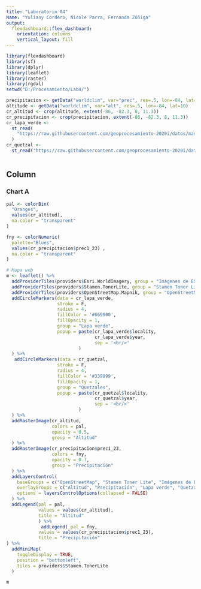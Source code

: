 ---
title: "Laboratorio 04"
Name: "Yuliany Cordero, Nicole Parra, Fernanda Zúñiga"
output: 
  flexdashboard::flex_dashboard:
    orientation: columns
    vertical_layout: fill
---

```{r setup, include=FALSE}
library(flexdashboard)
library(sf)
library(dplyr)
library(leaflet)
library(raster)
library(rgdal)
setwd("D:/Procesamiento/Lab4/")

precipitacion <- getData("worldclim", var="prec", res=.5, lon=-84, lat=10)
altitude <- getData("worldclim", var="alt", res=.5, lon=-84, lat=10)
cr_altitud <- crop(altitude, extent(-86, -82.3, 8, 11.3))
cr_precipitacion <- crop(precipitacion, extent(-86, -82.3, 8, 11.3))
cr_lapa_verde <-
  st_read(
    "https://raw.githubusercontent.com/geoprocesamiento-2020i/datos/master/biodiversidad/registros-presencia/cr/cr-ara-ambiguus.geojson"
  )
cr_quetzal <-
  st_read("https://raw.githubusercontent.com/geoprocesamiento-2020i/datos/master/biodiversidad/registros-presencia/cr/cr_pharomachrus_mocinno.geojson")



```

Column {data-width=650}
-----------------------------------------------------------------------

### Chart A

```{r}
pal <- colorBin(
  "Oranges", 
  values(cr_altitud), 
  na.color = "transparent"
)

fny <- colorNumeric(
  palette="Blues", 
  values(cr_precipitacion$prec1_23) , 
  na.color = "transparent"
)

# Mapa web
m <- leaflet() %>% 
  addProviderTiles(providers$Esri.WorldImagery, group = "Imágenes de ESRI") %>% 
  addProviderTiles(providers$Stamen.TonerLite, group = "Stamen Toner Lite") %>%
  addProviderTiles(providers$OpenStreetMap.Mapnik, group = "OpenStreetMap") %>%
  addCircleMarkers(data = cr_lapa_verde,
                   stroke = F,
                   radius = 4,
                   fillColor = '#669900',
                   fillOpacity = 1,
                   group = "Lapa verde",
                   popup = paste(cr_lapa_verde$locality, 
                                 cr_lapa_verde$year, 
                                 sep = '<br/>'
                           )
  ) %>%
   addCircleMarkers(data = cr_quetzal,
                   stroke = F,
                   radius = 4,
                   fillColor = '#339999',
                   fillOpacity = 1,
                   group = "Quetzales",
                   popup = paste(cr_quetzal$locality, 
                                 cr_quetzal$year, 
                                 sep = '<br/>'
                           )
  ) %>%
  addRasterImage(cr_altitud, 
                 colors = pal, 
                 opacity = 0.5, 
                 group = "Altitud"
  ) %>%
  addRasterImage(cr_precipitacion$prec1_23, 
                 colors = fny, 
                 opacity = 0.7, 
                 group = "Precipitación"
  ) %>%
  addLayersControl(
    baseGroups = c("OpenStreetMap", "Stamen Toner Lite", "Imágenes de ESRI"),
    overlayGroups = c("Altitud", "Precipitación", "Lapa verde", "Quetzales"),
    options = layersControlOptions(collapsed = FALSE)    
  ) %>%
  addLegend(pal = pal, 
            values = values(cr_altitud), 
            title = "Altitud"
            ) %>%
             addLegend( pal = fny, 
            values = values(cr_precipitacion$prec1_23), 
            title = "Precipitación"
) %>%
  addMiniMap(
    toggleDisplay = TRUE,
    position = "bottomleft",
    tiles = providers$Stamen.TonerLite
  )

m
```


